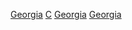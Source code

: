 {{Commons category|Georgia by century}}

[[Category:各世紀各國|Georgia]]
[[Category:喬治亞各時期歷史|C]]
[[Category:各世紀歐洲|Georgia]]
[[Category:各世紀亞洲|Georgia]]